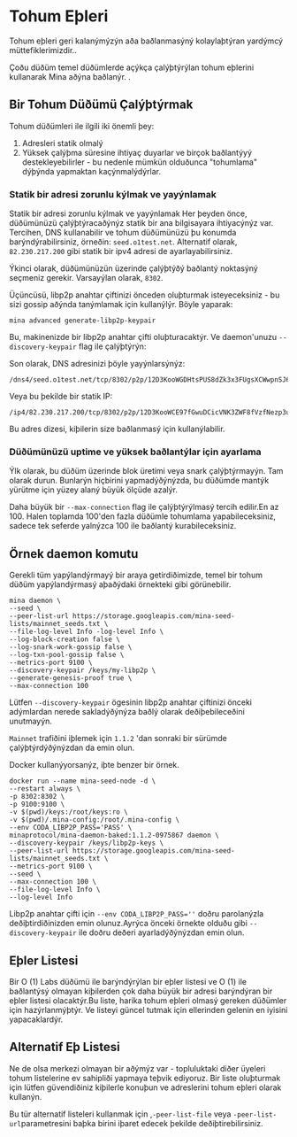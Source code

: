 
# Tohum Eþleri

Tohum eþleri geri kalanýmýzýn aða baðlanmasýný kolaylaþtýran yardýmcý müttefiklerimizdir..

Çoðu düðüm temel düðümlerde açýkça çalýþtýrýlan tohum eþlerini kullanarak Mina aðýna baðlanýr. .

## Bir Tohum Düðümü Çalýþtýrmak

Tohum düðümleri ile ilgili iki önemli þey:

1. Adresleri statik olmalý
2. Yüksek çalýþma süresine ihtiyaç duyarlar ve birçok baðlantýyý destekleyebilirler - bu nedenle mümkün olduðunca "tohumlama" dýþýnda yapmaktan kaçýnmalýdýrlar.

### Statik bir adresi zorunlu kýlmak ve yayýnlamak

Statik bir adresi zorunlu kýlmak ve yayýnlamak
Her þeyden önce, düðümünüzü çalýþtýracaðýnýz statik bir ana bilgisayara ihtiyacýnýz var. Tercihen, DNS kullanabilir ve tohum düðümünüzü þu konumda barýndýrabilirsiniz, örneðin: `seed.o1test.net`. Alternatif olarak, `82.230.217.200` gibi statik bir ipv4 adresi de ayarlayabilirsiniz.

Ýkinci olarak, düðümünüzün üzerinde çalýþtýðý baðlantý noktasýný seçmeniz gerekir. Varsayýlan olarak, `8302`.

Üçüncüsü, libp2p anahtar çiftinizi önceden oluþturmak isteyeceksiniz - bu sizi gossip aðýnda tanýmlamak için kullanýlýr. Böyle yaparak:

```
mina advanced generate-libp2p-keypair
```

Bu, makinenizde bir libp2p anahtar çifti oluþturacaktýr.
Ve daemon'unuzu `--discovery-keypair` flag ile çalýþtýrýn:

Son olarak, DNS adresinizi þöyle yayýnlarsýnýz:

```
/dns4/seed.o1test.net/tcp/8302/p2p/12D3KooWGDHtsPUS8dZk3x3FUgsXCWwpnSJ6W7EwkWZKBZXczkwC
```

Veya bu þekilde bir statik IP:

```
/ip4/82.230.217.200/tcp/8302/p2p/12D3KooWCE97fGwuDCicVNK3ZWF8fVzfNezp3uGjmSc8VrRFem6a
```

Bu adres dizesi, kiþilerin size baðlanmasý için kullanýlabilir.

### Düðümünüzü uptime ve yüksek baðlantýlar için ayarlama

Ýlk olarak, bu düðüm üzerinde blok üretimi veya snark çalýþtýrmayýn. Tam olarak durun. Bunlarýn hiçbirini yapmadýðýnýzda, bu düðümde mantýk yürütme için yüzey alaný büyük ölçüde azalýr.

Daha büyük bir `--max-connection` flag ile çalýþtýrýlmasý tercih edilir.En az 100. Halen toplamda 100'den fazla düðümle tohumlama yapabileceksiniz, sadece tek seferde yalnýzca 100 ile baðlantý kurabileceksiniz.

## Örnek daemon komutu

Gerekli tüm yapýlandýrmayý bir araya getirdiðimizde, temel bir tohum düðüm yapýlandýrmasý aþaðýdaki örnekteki gibi görünebilir.

```
mina daemon \
--seed \
--peer-list-url https://storage.googleapis.com/mina-seed-lists/mainnet_seeds.txt \
--file-log-level Info -log-level Info \
--log-block-creation false \
--log-snark-work-gossip false \
--log-txn-pool-gossip false \
--metrics-port 9100 \
--discovery-keypair /keys/my-libp2p \
--generate-genesis-proof true \
--max-connection 100
```

Lütfen `--discovery-keypair` ögesinin libp2p anahtar çiftinizi önceki adýmlardan nerede sakladýðýnýza baðlý olarak deðiþebileceðini unutmayýn.

`Mainnet` trafiðini iþlemek için `1.1.2` 'dan sonraki bir sürümde çalýþtýrdýðýnýzdan da emin olun.

Docker kullanýyorsanýz, iþte benzer bir örnek.

```
docker run --name mina-seed-node -d \
--restart always \
-p 8302:8302 \
-p 9100:9100 \
-v $(pwd)/keys:/root/keys:ro \
-v $(pwd)/.mina-config:/root/.mina-config \
--env CODA_LIBP2P_PASS='PASS' \
minaprotocol/mina-daemon-baked:1.1.2-0975867 daemon \
--discovery-keypair /keys/libp2p-keys \
--peer-list-url https://storage.googleapis.com/mina-seed-lists/mainnet_seeds.txt \
--metrics-port 9100 \
--seed \
--max-connection 100 \
--file-log-level Info \
--log-level Info
```

Libp2p anahtar çifti için `--env CODA_LIBP2P_PASS=''` doðru parolanýzla deðiþtirdiðinizden emin olunuz.Ayrýca önceki örnekte olduðu gibi `--discovery-keypair` ile doðru deðeri ayarladýðýnýzdan emin olun.

## Eþler Listesi

Bir O (1) Labs düðümü ile barýndýrýlan bir eþler listesi ve O (1) ile baðlantýsý olmayan kiþilerden çok daha büyük bir adresi barýndýran bir eþler listesi olacaktýr.Bu liste, harika tohum eþleri olmasý gereken düðümler için hazýrlanmýþtýr. Ve listeyi güncel tutmak için ellerinden gelenin en iyisini yapacaklardýr.

## Alternatif Eþ Listesi

Ne de olsa merkezi olmayan bir aðýmýz var - topluluktaki diðer üyeleri tohum listelerine ev sahipliði yapmaya teþvik ediyoruz. Bir liste oluþturmak için lütfen güvendiðiniz kiþilerle konuþun ve adreslerini tohum eþleri olarak kullanýn.

Bu tür alternatif listeleri kullanmak için ,`-peer-list-file` veya `-peer-list-url`parametresini baþka birini iþaret edecek þekilde deðiþtirebilirsiniz.
